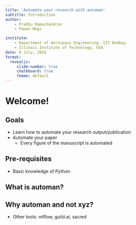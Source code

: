 ```yaml
---
title: 'Automate your research with automan'
subtitle: Introduction
author: 
    - Prabhu Ramachandran
    - Pawan Negi

institute: 
    - Department of Aerospace Engineering, IIT Bombay
    - Illinois Institute of Technology, USA
date: 9 July, 2024
format:
  revealjs:
     slide-number: true
     chalkboard: true
     theme: default
---
```


# Welcome!

## Goals

- Learn how to automate your research output/publication
- Automate your paper
    - Every figure of the manuscript is automated

## Pre-requisites

- Basic knowledge of Python

## What is automan?


## Why automan and not xyz?

- Other tools: mlflow, guild.ai, sacred

